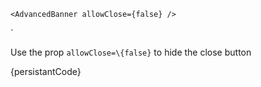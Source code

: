 
    <AdvancedBanner allowClose={false} />
`

<Section title="Persistant" contained={true} style={{ paddingRight: 0, paddingLeft: 0 }}>
  <p>
    Use the prop <Code small={true}>allowClose=\{false}</Code> to hide the close
    button
  </p>

  <Preview wrapper={true}>
    <AdvancedBanner allowClose={false} />
  </Preview>

  <Snippet language="js">
    {persistantCode}
  </Snippet>
</Section>
